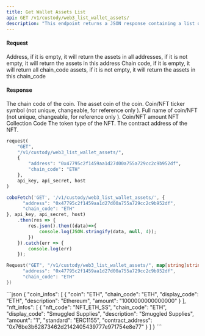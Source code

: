 ```yaml
---
title: Get Wallet Assets List
api: GET /v1/custody/web3_list_wallet_assets/ 
description: "This endpoint returns a JSON response containing a list of assets (coins and NFTs) and their respective information for a given wallet address and chain code. The response includes the coin's name, chain code, display code, description, and balance. For NFTs, the response includes the NFT code, chain code, display code, description, balance, token type, and contract address."
---
```

#### Request 

<ParamField body="address" type="String" >Address, if it is empty, it will return the assets in all addresses, if it is not empty, it will return the assets in this address</ParamField> 
<ParamField body="chain_code" type="String" >Chain code, if it is empty, it will return all chain_code assets, if it is not empty, it will return the assets in this chain_code</ParamField> 

#### Response
<ResponseField name="chain_code" type="String" >The chain code of the coin.</ResponseField>
<ResponseField name="coin" type="String" >The asset coin of the coin.</ResponseField>
<ResponseField name="display_code" type="String" >Coin/NFT ticker symbol (not unique, changeable, for reference only ).</ResponseField>
<ResponseField name="description" type="String" >Full name of coin/NFT (not unique, changeable, for reference only ).</ResponseField>
<ResponseField name="amount" type="String" >Coin/NFT amount</ResponseField> 
<ResponseField name="nft_code" type="String" >NFT Collection Code</ResponseField> 
<ResponseField name="standard" type="String" >The token type of the NFT.</ResponseField>
<ResponseField name="contract_address" type="String" >The contract address of the NFT.</ResponseField>
<RequestExample>
```python Python
request(
    "GET",
    "/v1/custody/web3_list_wallet_assets/",
    {
        "address": "0x47795c2f1459aa1d27d00a755a729cc2c9b952df",
        "chain_code": "ETH"
    },
    api_key, api_secret, host
)
```
```javascript JavaScript
coboFetch('GET', '/v1/custody/web3_list_wallet_assets/', {
      "address": "0x47795c2f1459aa1d27d00a755a729cc2c9b952df",
      "chain_code": "ETH"
}, api_key, api_secret, host)
    .then(res => {
        res.json().then((data)=>{
            console.log(JSON.stringify(data, null, 4));
        })
    }).catch(err => {
        console.log(err)
    });
```
```go Go
Request("GET", "/v1/custody/web3_list_wallet_assets/", map[string]string{
      "address": "0x47795c2f1459aa1d27d00a755a729cc2c9b952df",
      "chain_code": "ETH"
})
```
</RequestExample>

<ResponseExample>
```json
{
  "coin_infos": [
    {
      "coin": "ETH",
      "chain_code": "ETH",
      "display_code": "ETH",
      "description": "Ethereum",
      "amount": "1000000000000000"
    }
  ],
  "nft_infos": [
    {
      "nft_code": "NFT_ETH_SS",
      "chain_code": "ETH",
      "display_code": "Smuggled Supplies",
      "description": "Smuggled Supplies",
      "amount": "1",
      "standard": "ERC1155",
      "contract_address": "0x76be3b62873462d2142405439777e971754e8e77"
    }
  ]
}
```
</ResponseExample>
